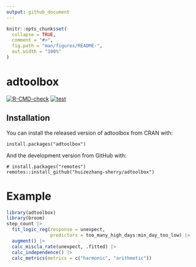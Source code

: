 ```yaml
---
output: github_document
---
```


<!-- README.md is generated from README.Rmd. Please edit that file -->

```r
knitr::opts_chunk$set(
  collapse = TRUE,
  comment = "#>",
  fig.path = "man/figures/README-",
  out.width = "100%"
)
```

# adtoolbox

<!-- badges: start -->
[![R-CMD-check](https://github.com/huizezhang-sherry/adtoolbox/actions/workflows/R-CMD-check.yaml/badge.svg)](https://github.com/huizezhang-sherry/adtoolbox/actions/workflows/R-CMD-check.yaml)
[![test](https://github.com/huizezhang-sherry/adtoolbox/actions/workflows/test.yaml/badge.svg)](https://github.com/huizezhang-sherry/adtoolbox/actions/workflows/test-coverage.yaml)
<!-- badges: end -->

## Installation

You can install the released version of adtoolbox from CRAN with:

````
install.packages("adtoolbox")
````


And the development version from GitHub with:

````
# install.packages("remotes")
remotes::install_github("huizezhang-sherry/adtoolbox")
````

# Example

```r
library(adtoolbox)
library(broom)
step_count |> 
  fit_logic_reg(response = unexpect, 
                predictors = too_many_high_days:min_day_too_low) |> 
  augment() |> 
  calc_miscla_rate(unexpect, .fitted) |> 
  calc_independence() |> 
  calc_metrics(metrics = c("harmonic", "arithmetic"))
```

